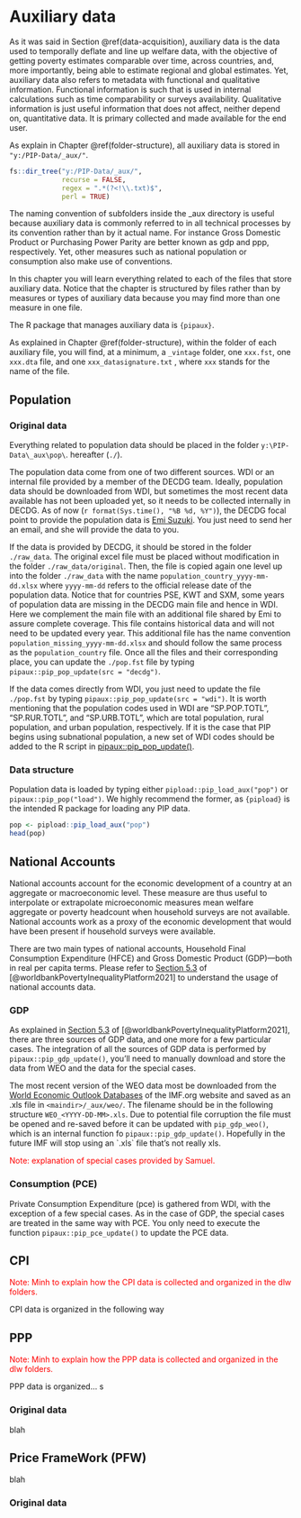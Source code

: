 # Auxiliary data

As it was said in Section \@ref(data-acquisition), auxiliary data is the data
used to temporally deflate and line up welfare data, with the objective of
getting poverty estimates comparable over time, across countries, and, more
importantly, being able to estimate regional and global estimates. Yet,
auxiliary data also refers to metadata with functional and qualitative
information. Functional information is such that is used in internal
calculations such as time comparability or surveys availability. Qualitative
information is just useful information that does not affect, neither depend on,
quantitative data. It is primary collected and made available for the end user.

As explain in Chapter \@ref(folder-structure), all auxiliary data is stored in
`"y:/PIP-Data/_aux/"`.

```r
fs::dir_tree("y:/PIP-Data/_aux/", 
             recurse = FALSE, 
             regex = ".*(?<!\\.txt)$", 
             perl = TRUE)
```

The naming convention of subfolders inside the \_aux directory is useful because
auxiliary data is commonly referred to in all technical processes by its
convention rather than by it actual name. For instance Gross Domestic Product or
Purchasing Power Parity are better known as gdp and ppp, respectively. Yet,
other measures such as national population or consumption also make use of
conventions.

In this chapter you will learn everything related to each of the files that
store auxiliary data. Notice that the chapter is structured by files rather than
by measures or types of auxiliary data because you may find more than one
measure in one file.

The R package that manages auxiliary data is `{pipaux}`.

As explained in Chapter \@ref(folder-structure), within the folder of each
auxiliary file, you will find, at a minimum, a `_vintage` folder, one `xxx.fst`,
one `xxx.dta` file, and one `xxx_datasignature.txt` , where `xxx` stands for the
name of the file.

## Population

### Original data

Everything related to population data should be placed in the folder
`y:\PIP-Data\_aux\pop\`. hereafter (`./`).

The population data come from one of two different sources. WDI or an internal
file provided by a member of the DECDG team. Ideally, population data should be
downloaded from WDI, but sometimes the most recent data available has not been
uploaded yet, so it needs to be collected internally in DECDG. As of now
(`r format(Sys.time(), "%B %d, %Y")`), the DECDG focal point to provide the
population data is [Emi Suzuki](mailto:esuzuki1@worldbank.org). You just need to
send her an email, and she will provide the data to you.

If the data is provided by DECDG, it should be stored in the folder
`./raw_data`. The original excel file must be placed without modification in the
folder `./raw_data/original`. Then, the file is copied again one level up into
the folder `./raw_data` with the name `population_country_yyyy-mm-dd.xlsx` where
`yyyy-mm-dd` refers to the official release date of the population data. Notice
that for countries PSE, KWT and SXM, some years of population data are missing
in the DECDG main file and hence in WDI. Here we complement the main file with
an additional file shared by Emi to assure complete coverage. This file contains
historical data and will not need to be updated every year. This additional file
has the name convention `population_missing_yyyy-mm-dd.xlsx` and should follow
the same process as the `population_country` file. Once all the files and their
corresponding place, you can update the `./pop.fst` file by typing
`pipaux::pip_pop_update(src = "decdg")`.

If the data comes directly from WDI, you just need to update the file
`./pop.fst` by typing `pipaux::pip_pop_update(src = "wdi")`. It is worth
mentioning that the population codes used in WDI are "SP.POP.TOTL",
"SP.RUR.TOTL", and "SP.URB.TOTL", which are total population, rural population,
and urban population, respectively. If it is the case that PIP begins using
subnational population, a new set of WDI codes should be added to the R script
in
[pipaux::pip_pop_update()](https://github.com/PIP-Technical-Team/pipaux/blob/cd7738f98ec5373db8333c3573700b4991776c8d/R/pip_pop_update.R#L17).

### Data structure

Population data is loaded by typing either `pipload::pip_load_aux("pop")` or
`pipaux::pip_pop("load")`. We highly recommend the former, as `{pipload}` is the
intended R package for loading any PIP data.

```r
pop <- pipload::pip_load_aux("pop")
head(pop)
```

## National Accounts

National accounts account for the economic development of a country at an
aggregate or macroeconomic level. These measure are thus useful to interpolate
or extrapolate microeconomic measures mean welfare aggregate or poverty
headcount when household surveys are not available. National accounts work as a
proxy of the economic development that would have been present if household
surveys were available.

There are two main types of national accounts, Household Final Consumption
Expenditure (HFCE) and Gross Domestic Product (GDP)---both in real per capita
terms. Please refer to [Section
5.3](https://povcalnet-team.github.io/Methodology/lineupestimates.html#nationalaccounts)
of [@worldbankPovertyInequalityPlatform2021] to understand the usage of national
accounts data.

### GDP

As explained in [Section
5.3](https://povcalnet-team.github.io/Methodology/lineupestimates.html#nationalaccounts)
of [@worldbankPovertyInequalityPlatform2021], there are three sources of GDP
data, and one more for a few particular cases. The integration of all the
sources of GDP data is performed by `pipaux::pip_gdp_update()`, you'll need to
manually download and store the data from WEO and the data for the special
cases.

The most recent version of the WEO data most be downloaded from the [World
Economic Outlook
Databases](https://www.imf.org/en/Publications/SPROLLS/world-economic-outlook-databases)
of the IMF.org website and saved as an .xls file in `<maindir>/_aux/weo/`. The
filename should be in the following structure `WEO_<YYYY-DD-MM>.xls`. Due to
potential file corruption the file must be opened and re-saved before it can be
updated with `pip_gdp_weo()`, which is an internal function fo
`pipaux::pip_gdp_update()`. Hopefully in the future IMF will stop using an
\`.xls\` file that's not really xls.

[Note: explanation of special cases provided by Samuel.]{style="color:red"}

### Consumption (PCE)

Private Consumption Expenditure (pce) is gathered from WDI, with the exception
of a few special cases. As in the case of GDP, the special cases are treated in
the same way with PCE. You only need to execute the function
`pipaux::pip_pce_update()` to update the PCE data.

## CPI

[Note: Minh to explain how the CPI data is collected and organized in the dlw
folders.]{style="color:red"}

CPI data is organized in the following way

## PPP

[Note: Minh to explain how the PPP data is collected and organized in the dlw
folders.]{style="color:red"}

PPP data is organized... s

### Original data

blah

## Price FrameWork (PFW)

blah

### Original data
